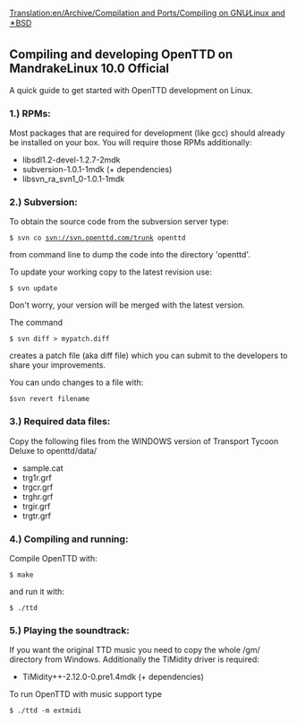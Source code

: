 [[Translation:en/Archive/Compilation and Ports/Compiling on GNU∕Linux and 🟉BSD]]
==Compiling and developing OpenTTD on MandrakeLinux 10.0 Official==
A quick guide to get started with OpenTTD development on Linux.


===1.) RPMs:===

Most packages that are required for development (like gcc) should already be installed on your box. You will require those RPMs additionally:
*libsdl1.2-devel-1.2.7-2mdk
*subversion-1.0.1-1mdk (+ dependencies)
*libsvn_ra_svn1_0-1.0.1-1mdk


===2.) Subversion:===

To obtain the source code from the subversion server type:

<code>$ svn co svn://svn.openttd.com/trunk openttd</code>

from command line to dump the code into the directory 'openttd'.

To update your working copy to the latest revision use:

<code>$ svn update</code>

Don't worry, your version will be merged with the latest version.

The command

<code>$ svn diff > mypatch.diff</code>

creates a patch file (aka diff file) which you can submit to the developers to share your improvements.

You can undo changes to a file with:

<code>$svn revert filename</code>

===3.) Required data files:===

Copy the following files from the WINDOWS version of Transport Tycoon Deluxe to openttd/data/
*sample.cat
*trg1r.grf
*trgcr.grf
*trghr.grf
*trgir.grf
*trgtr.grf
  
  
===4.) Compiling and running:===

Compile OpenTTD with:

<code>$ make</code>

and run it with:

<code>$ ./ttd</code>

     
===5.) Playing the soundtrack:===

If you want the original TTD music you need to copy the whole /gm/ directory from Windows. Additionally the TiMidity driver is required:

*TiMidity++-2.12.0-0.pre1.4mdk (+ dependencies)

To run OpenTTD with music support type

<code>$ ./ttd -m extmidi</code>
